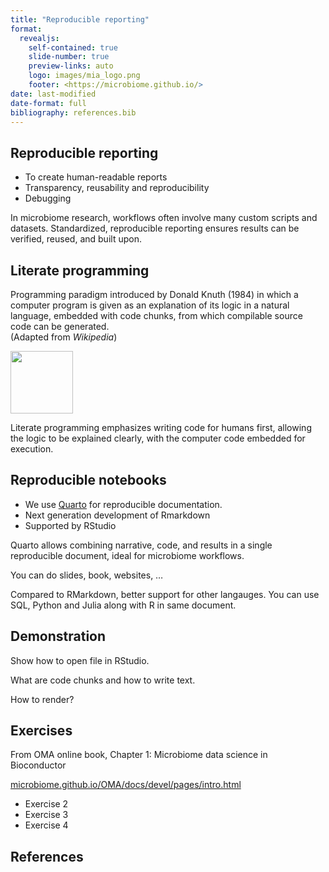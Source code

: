 ```yaml
---
title: "Reproducible reporting"
format:
  revealjs:
    self-contained: true
    slide-number: true
    preview-links: auto
    logo: images/mia_logo.png
    footer: <https://microbiome.github.io/>
date: last-modified
date-format: full
bibliography: references.bib
---
```


## Reproducible reporting

- To create human-readable reports
- Transparency, reusability and reproducibility
- Debugging

::: {.notes}

In microbiome research, workflows often involve many custom scripts and datasets. Standardized, reproducible reporting ensures results can be verified, reused, and built upon.

:::

## Literate programming

Programming paradigm introduced by Donald Knuth (1984) in which a computer program is given as an explanation of its logic in a natural language, embedded with code chunks, from which compilable source code can be generated.\
(Adapted from *Wikipedia*)

![](images/Literate_Programming_book_cover.jpg){width="100"}

::: {.notes}

Literate programming emphasizes writing code for humans first, allowing the logic to be explained clearly, with the computer code embedded for execution.

:::

## Reproducible notebooks

- We use [Quarto](https://quarto.org/docs/authoring/markdown-basics.html) for reproducible documentation.
- Next generation development of Rmarkdown
- Supported by RStudio

::: {.notes}

Quarto allows combining narrative, code, and results in a single reproducible document, ideal for microbiome workflows.

You can do slides, book, websites, ...

Compared to RMarkdown, better support for other langauges. You can use SQL, Python and Julia along with R in same document.

:::

## Demonstration

::: {.notes}

Show how to open file in RStudio.

What are code chunks and how to write text.

How to render?

:::

## Exercises

From OMA online book, Chapter 1: Microbiome data science in Bioconductor

[microbiome.github.io/OMA/docs/devel/pages/intro.html]("microbiome.github.io/OMA/docs/devel/pages/intro.html")

- Exercise 2
- Exercise 3
- Exercise 4

## References
